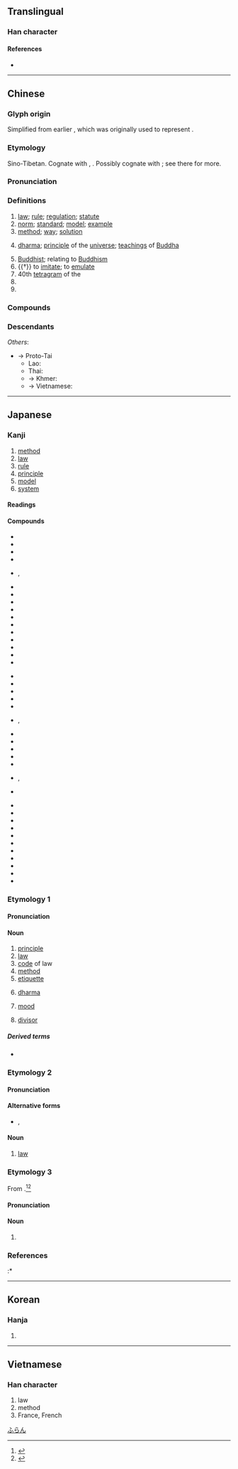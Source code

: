 {{also|𝌭}}
{{character info/new}}
==Translingual==
{{stroke order|type=animate}}

===Han character===
{{Han char|rn=85|rad=水|as=05|sn=8|four=34131|canj=EGI|ids=⿰氵去}}

====References====
* {{Han ref|kx=0616.110|dkj=17290|dj=1010.020|hdz=31579.040|uh=6CD5|ud=27861|bh=AA6B|bd=43627}}

----

==Chinese==
{{zh-forms|alt=㳒,灋,𢌇,佱,𣳴}}

===Glyph origin===
{{Han etym}}
Simplified from earlier {{zh-l|*灋}}, which was originally used to represent {{och-l|廢|to cast aside; to abrogate}}.
===Etymology===
Sino-Tibetan. Cognate with {{cog|bo|བབས||shape, form, appearance}}, {{m|bo|དབྱིབས||shape, form, figure}}. Possibly cognate with {{och-l|凡|all, general, every; pattern, general rule}}; see there for more.

===Pronunciation===
{{zh-pron
|m=fǎ,fā,fá,fà
|m_note=fǎ - normal pronunciation; fā - used in some colloquial words (e.g. {{zh-l|*法兒|method}} in {{zh-l|[[沒]][[法兒]]}} and {{zh-l|[[想]][[個]][[法兒]]}}); fá - used in {{zh-l|*法子|method}} and {{zh-l|*法兒|method}}; fà - common Taiwan variant in {{zh-l|*法國|France}}
|m-s=
|c=faat3
|c-t=
|g=
|h=pfs=fap
|j=
|md=huák
|mn=hoat
|mn-t=huab4
|w=4faq
|x=
|mc=y
|oc=y
|cat=n,a,v,pn
}}

===Definitions===
{{zh-hanzi}}

# [[law]]; [[rule]]; [[regulation]]; [[statute]]
# [[norm]]; [[standard]]; [[model]]; [[example]]
# [[method]]; [[way]]; [[solution]]
# {{lb|zh|Buddhism}} [[dharma]]; [[principle]] of the [[universe]]; [[teaching]]s of [[Buddha]]
# [[Buddhist]]; relating to [[Buddhism]]
# {{†}} to [[imitate]]; to [[emulate]]
# 40th [[tetragram]] of the {{w|Taixuanjing}}
# {{zh-short|*法國|France; French}}
# {{surname|lang=zh}}

===Compounds===
{{zh-der|hide_pron=1|一般法|七字法|七滅諍法|三尺法|三角法|不法|世法|丙字法|中法|主法|乘法|二分法|二進法|代田法|以身試法|伏法|佛法|作法|依法|保定法|保甲法|保險法|保馬法|倒置法|做法|傳法|優選法|八法|公平法|公法|六法|兵法|冷敷法|冷藏法|出版法|刀法|分析法|切分法|切接法|刑法|別法|別無他法|割接法|劈接法|劍法|加法|努庫阿洛法|勞基法|十二進法|十進法|反證法|取法|古法|句法|司法|司馬法|吃法|合法|名法|唱法|商標法|商法|單利法|單法貨制|單行法|單音奏法|國內法|國安法|國旗法|國法|國籍法|國際法|土地法|土法|土笵法|坐法|執法|基本法|壓條法|大圓滿法|大大法法|大學法|大法|如法泡製|如法炮製|妖法|妙法|子法|守法|宗法|官法|家法|實驗法|寫法|寬刑省法|專利法|層壓法|層積法|屬人法|屬地法|峭法|峻法|嵌埋法|工廠法|差法|差異法|布法羅|師法|常態法|常法|幻法|廣法大秤|弄法|引渡法|弘法|強行法|律法|得法|從法|心法|急救法|惜墨法|惡法|想法|憲法|懸法|懺法|成法|戒嚴法|戒法|戰法|戲法|戶籍法|手法|打法|打診法|技法|招法|拳法|拼法|持法|指法|挑花法|捨身求法|提法|摩擦法|撥蠟法|撥鐙法|操法|擬人法|攤平法|政法|效法|敕法|敗法亂紀|教學法|教法|數法|文法|新法|方法|於法無據|明法|普法|普通法|曆法|書法|會計法|服法|末法|枉法|森林法|楷法|槍法|標音法|檢字法|欺公罔法|止血法|正字法|正法|正音法|步法|歷法|歸納法|歸謬法|母法|民法|氮化法|水耕法|沒了法|沒法|法事|法人|法令|法例|法侶|法傚|法像|法償貨幣|法兄|法典|法冠|法出多門|法利賽人|法制|法則|法劍|法力|法務|法化|法印|法句經|法司|法名|法吏|法商|法喜|法器|法國|法坐|法執|法堂|法場|法壇|法外|法天象地|法子|法學|法守|法官|法定|法宮|法家|法寶|法尺|法岸|法帖|法師|法幣|法度|法座|法庫|法庭|法式|法律|法徒|法性|法意|法戒|法拉|法拍屋|法政|法教|法文|法新|法施|法旨|法曲|法書|法曹|法會|法服|法案|法條|法棍|法槌|法橋|法權|法水|法治|法海|法源|法燈|法物|法獄治罪|法王|法理|法環|法界|法盲|法相|法眼|法碼|法礪|法禁|法科|法程|法稱|法筵|法算|法籍|法籙|法系|法紀|法統|法經|法網|法線|法緣|法繩|法繪|法老|法臺|法舟|法航|法船|法苑珠林|法華三昧|法華器|法華宗|法華文句|法華玄義|法華經|法藏|法蘭克福|法蘭絨|法號|法融|法螺|法術|法衣|法製|法西斯|法規|法言|法語|法警|法象|法身|法軍|法輪|法辦|法郎|法部|法酒|法醫|法鈴|法門|法院|法集|法雨|法雲|法順|法馬|法駕|法鼓|活法|派生法|海上法|海法|消保法|淨值法|混汞法|減法|滷法|滾奏法|漸進法|潛盾工法|激將法|灸法|為法自弊|無法|煮法|煩法|熔接法|蒸餾法|熨法|犯法|狩獵法|王法|玩法|現行法|理法|環法|用法|畫法|療法|發聲法|白法|百分法|百法|皴法|盤灌法|盲法|相印法|相法|看法|礦業法|祕法|祖法|票據法|禮法|萬法唯識|私法|稅法|程序法|立法|竺法|筆法|算法|箭法|篩法|約法|經法|線描法|緣法|繩之以法|繼承法|習慣法|胚培養法|腕法|腿法|舞文巧法|芽接法|英法|茶法|著作權法|著法|蔀法|藐法|藥法|補法|複利法|西法|觀察法|解法|言出法隨|記法|訪問法|設法|訴訟法|詞法|詩法|誇張法|語法|說法|論法|諡法|講法|護法|讀法|變法|貪贓壞法|賣法|賭法|走臘法|跑法|身法|軍法|輸入法|辦法|辯證法|逾法|道法|違法|違警罰法|遮眼法|選罷法|邪法|部分法|配分法|針法|鋁熱法|鐵法|長法|門法|陣法|除法|陰影法|陶笵法|障眼法|雅法|電擊法|電檢法|青苗法|非法|章法|類同法|風流調法|食法|骨法|骫法|體法|鬥法|魔法|鹽法|大法螺|司法權|公法人|印度法系|地方法院|國際法人|少年法庭|南宗畫法|北宗畫法|嚴刑峻法|司法院|最高法院|國際私法|執法如山|大法小廉|依法炮製|剛性憲法|大陸法系|司法行政|劫法場|作法自斃|二名法|兩稅法|吹法螺|公司法|合法化|三法司|受賕枉法|做法子|三藏法師|三權憲法|想法子|想方設法|內家拳法|實體法|天心正法|交通法庭|司法官|徇情枉法|司法警察|司法獨立|建築法規|八法頌|帽子戲法|大法師|六法全書|國際公法|勞工立法|執法不阿|五權憲法|國際法庭|小廉大法|家事法庭|官法如爐|中法戰爭|心理療法|孫子兵法|威瑪憲法|不成文法|妖術邪法|好法子|奉公執法|公斷法院|就地正法|大法官|大吹法螺|國際法院|仁昭法外|土法煉鋼|尿療法|四法界|不犯王法|三法印|委任立法|單拼法|不法行為|刑法學|三階佛法|太公兵法|司法機關|化學療法|不法之徒|分身法|兵法家|奉公守法|單行法規|勞工法庭|五位百法|中立法規|不二法門|目無法紀|普法宗|法力無邊|目無王法|死法子|法國菜|法律漏洞|法相宗|法書要錄|水療法|法外施恩|法律審|構詞法|法源寺|現身說法|法定認領|沒辦法|法新社|法律學|正法眼藏|法定血親|社會立法|法家拂士|成文法|權利法案|民俗療法|法網難逃|投影畫法|法度嚴明|柔性憲法|法堂疏|春秋筆法|普法戰爭|發音方法|沒法沒天|特別法|新法算書|戰犯法庭|法定程序|法務部|明法審令|法外行凶|租借法案|科學方法|法性宗|甘露法雨|指數法則|治外法權|知法犯法|海商法|睡眠療法|演算法則|法術無邊|法制局|戊戌變法|法醫學|特別刑法|法外施仁|成文憲法|無法無天|犯法違理|牽引療法|營造法式|沒法子|無法可施|直接立法|摩西律法|法定代理|法定人數|法眼宗|法律行為|法門寺|法理學|法海和尚|法定空地|法國號|治安法庭|氣功療法|沒王法|永字八法|法場換子|撮戲法|毫無章法|正身明法|正法直度|神術妙法|東山法門|書法家|麻衣相法|變盡方法|違法亂紀|貪贓枉法|非法性|觀音法會|聯邦憲法|芳香療法|羅馬法典|立法機關|財團法人|講經說法|食物療法|點描畫法|變法兒|變戲法|談經說法|高等法院|馬奴法典|行政法|飲食療法|陽光法案|軍法從事|墨守成法|難逃法網|統計方法|過贓犯法|立法院|革命法庭|魘魔法|護法戰爭|隆刑峻法|立法委員|行政法院|鹽法道|茅山道法|立法程序|非法行為|背理法|自有辦法|老法子|立法權|閨門禮法|舞文枉法|連記法|美聲唱法|軍法審判|透視畫法|非法行事|行政立法|軍法警察|軍事法庭|血清療法|醫門法律|行政司法|逍遙法外|英法聯軍|非法勾當|舞文弄法|約法三章|聖法}}

===Descendants===
{{CJKV||ほう|법|pháp}}
''Others'':
* → Proto-Tai
** Lao: {{l|lo|ແບບ||form; model, standard, example; method; style, manner; brand, type}}
** Thai: {{l|th|แบบ||kind; design, pattern; style; type; model}}
** → Khmer: {{l|km|បែប||kind, sort, model, type; style, form, shape; aspect; method, way, situation, condition}}
** → Vietnamese: {{l|vi|phép||rule, custom, usage, method; permission, authorisation; magical power}}

----

==Japanese==

===Kanji===
{{ja-kanji|grade=4|rs=水05}}

# [[method]]
# [[law]]
# [[rule]]
# [[principle]]
# [[model]]
# [[system]]

====Readings====
{{ja-readings
|goon=ほう<ほふ
|kanon=ほう<はふ
|kanyoon=は.っ<はふ, ほっ<ほふ
|kun=おきて-, のっとる-, のり-
|nanori=かず, つね, はかる
}}

====Compounds====
{{top3}}
* {{ja-r|永字八法|えいじ はっぽう|the [[w:Eight Principles of Yong|Eight Principles of Yong]]}}
* {{ja-r|法号|ほうごう|gloss=a [[dharma]] [[name]]}}
* {{ja-r|法案|ほうあん}}
* {{ja-r|法印|ほういん}}
* {{ja-r|法衣|ほうえ}}, {{ja-r|法衣|ほうい}}
* {{ja-r|法医学|ほういがく}}
* {{ja-r|法王|ほうおう}}
* {{ja-r|法皇|ほうおう}}
* {{ja-r|法外|ほうがい}}
* {{ja-r|法学|ほうがく}}
* {{ja-r|法規|ほうき}}
* {{ja-r|法事|ほうじ}}
* {{ja-r|法術|ほうじゅつ}}
* {{ja-r|法人|ほうじん}}
* {{ja-r|法則|ほうそく}}
* {{ja-r|法定|ほうてい}}
{{mid3}}
* {{ja-r|法廷|ほうてい}}
* {{ja-r|法典|ほうてん}}
* {{ja-r|法度|はっと}}
* {{ja-r|法要|ほうよう}}
* {{ja-r|法螺|ほら}}
* {{ja-r|法力|ほうりき}}, {{ja-r|法力|ほうりょく}}
* {{ja-r|法律|ほうりつ}}
* {{ja-r|法輪|ほうりん}}
* {{ja-r|加法|かほう}}
* {{ja-r|家法|かほう}}
* {{ja-r|減法|げんぽう}}
* {{ja-r|憲法|けんぽう}}, {{ja-r|憲法|けんぼう}}
* {{ja-r|刑法|けいほう}}
{{mid3}}
* {{ja-r|公法|こうほう}}
* {{ja-r|国法|こくほう}}
* {{ja-r|国際法|こくさいほう}}
* {{ja-r|司法|しほう}}
* {{ja-r|私法|しほう}}
* {{ja-r|除法|じょほう}}
* {{ja-r|商法|しょうほう}}
* {{ja-r|乗法|じょうほう}}
* {{ja-r|定法|じょうほう}}
* {{ja-r|民法|みんぽう}}
* {{ja-r|寸法|すんぽう|gloss=[[dimension]], [[size]]}}
{{bottom}}

===Etymology 1===
{{wikipedia|lang=ja}}
{{ja-kanjitab|ほう|yomi=o}}
{{der|ja|ltc|法|sort=ほう}}

====Pronunciation====
{{ja-pron|yomi=o|ほう|acc=0|acc_ref=DJR,NHK}}

====Noun====
{{ja-noun|ほう|hhira=はふ}}

# [[principle]]
# [[law]]
# [[code]] of law
# [[method]]
# [[etiquette]]
# {{lb|ja|Buddhism|sort=ほう}} [[dharma]]
# {{lb|ja|grammar|sort=ほう}} [[mood]]
# {{lb|ja|mathematics|sort=ほう}} [[divisor]]

=====Derived terms=====
* {{ja-r|方法|ほうほう|[[way]], [[method]], [[manner]]}}

===Etymology 2===
{{ja-kanjitab|のり|yomi=k}}

====Pronunciation====
{{ja-pron|yomi=k|のり|acc=2|acc_ref=DJR,NHK}}

====Alternative forms====
* {{ja-l|則}}, {{ja-l|矩}}

====Noun====
{{ja-noun|のり}}

# [[law]]

===Etymology 3===
{{ja-kanjitab|ふらん|yomi=irr}}
From {{der|ja|fr|franc|sort=ふらん}}.<ref name="DJR">{{R:Daijirin}}</ref><ref name="KDJ">{{R:Kokugo Dai Jiten}}</ref>

====Pronunciation====
{{ja-pron|yomi=irr|フラン|acc=1|acc_ref=DJR,NHK}}

====Noun====
{{ja-noun|フラン}}

# {{alternative spelling of|フラン|lang=ja}}

===References===
<references/>
:* {{R:Shogakukan}}

[[Category:ja:Currency|ふらん]]

----

==Korean==

===Hanja===
{{ko-hanja|hangeul=[[법]]|eumhun=|rv=beop|mr=pŏp|y=pep}}

# {{defn|lang=ko|sort=水05}}

----

==Vietnamese==

===Han character===
{{vi-hantu|[[pháp]], [[phấp]], [[phép]], [[phăm]], [[phắp]]|rs=水05}}

# law
# method
# France, French